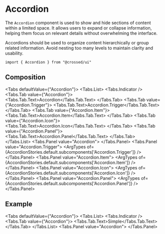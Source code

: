 
<Meta of={AccordionStories} />

# Accordion
The `Accordion` component is used to show and hide sections of content within a limited space.
It allows users to expand or collapse information, helping them focus on relevant details without overwhelming the interface.

Accordions should be used to organize content hierarchically or group related information. Avoid nesting too many levels to maintain clarity and usability.

```tsx
import { Accordion } from "@crossed/ui"
```

## Composition
<Tabs defaultValue={"Accordion"}>
  <Tabs.List>
    <Tabs.Indicator />
    <Tabs.Tab value={"Accordion"}>
      <Tabs.Tab.Text>Accordion</Tabs.Tab.Text>
    </Tabs.Tab>
    <Tabs.Tab value={"Accordion.Trigger"}>
      <Tabs.Tab.Text>Accordion.Trigger</Tabs.Tab.Text>
    </Tabs.Tab>
    <Tabs.Tab value={"Accordion.Item"}>
      <Tabs.Tab.Text>Accordion.Item</Tabs.Tab.Text>
    </Tabs.Tab>
    <Tabs.Tab value={"Accordion.Icon"}>
      <Tabs.Tab.Text>Accordion.Icon</Tabs.Tab.Text>
    </Tabs.Tab>
    <Tabs.Tab value={"Accordion.Panel"}>
      <Tabs.Tab.Text>Accordion.Panel</Tabs.Tab.Text>
    </Tabs.Tab>
  </Tabs.List>
  <Tabs.Panel value="Accordion">
    <ArgTypes of={AccordionStories.default.component} />
  </Tabs.Panel>
  <Tabs.Panel value="Accordion.Trigger">
    <ArgTypes of={AccordionStories.default.subcomponents['Accordion.Trigger']} />
  </Tabs.Panel>
  <Tabs.Panel value="Accordion.Item">
    <ArgTypes of={AccordionStories.default.subcomponents['Accordion.Item']} />
  </Tabs.Panel>
  <Tabs.Panel value="Accordion.Icon">
    <ArgTypes of={AccordionStories.default.subcomponents['Accordion.Icon']} />
  </Tabs.Panel>
  <Tabs.Panel value="Accordion.Panel">
    <ArgTypes of={AccordionStories.default.subcomponents['Accordion.Panel']} />
  </Tabs.Panel>
</Tabs>

## Example
<Tabs defaultValue={"Accordion"}>
  <Tabs.List>
    <Tabs.Indicator />
    <Tabs.Tab value={"Accordion"}>
      <Tabs.Tab.Text>Simple</Tabs.Tab.Text>
    </Tabs.Tab>
  </Tabs.List>
  <Tabs.Panel value="Accordion">
    <Canvas of={AccordionStories.Info} />
  </Tabs.Panel>
</Tabs>
